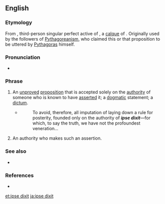==English==
{{wikipedia}}
===Etymology===
From {{etyl|la|en}} {{term|ipse||himself|lang=la}} {{term|dixit|dīxit|he said|lang=la}}, third-person singular perfect active of {{term|dico|dīcō|say, speak|lang=la}}, a [[calque]] of {{etyl|grc|en}} {{term|αὐτός||lang=grc|tr=autos}} {{term|ἔφα||lang=grc|tr=epha}}. Originally used by the followers of [[Pythagoreanism]], who claimed this or that proposition to be uttered by [[Pythagoras]] himself.

===Pronunciation===
* {{a|UK}} {{IPA|/ˈɪp.sɪ ˈdɪk.sɪt/}}

===Phrase===
{{head|en|noun|head=[[ipse]] [[dixit]]}}

# {{rhetoric}} An [[unproved]] [[proposition]] that is accepted solely on the [[authority]] of someone who is known to have [[assert]]ed it; a [[dogmatic]] statement; a [[dictum]].
#* {{RQ:Fielding Tom Jones|V|i}}
#*: To avoid, therefore, all imputation of laying down a rule for posterity, founded only on the authority of '''''ipse dixit'''''—for which, to say the truth, we have not the profoundest veneration...
# An authority who makes such an assertion.

===See also===
* {{pedia}} {{logical fallacy}}

===References===
* {{R:OED2}}

[[et:ipse dixit]]
[[ja:ipse dixit]]